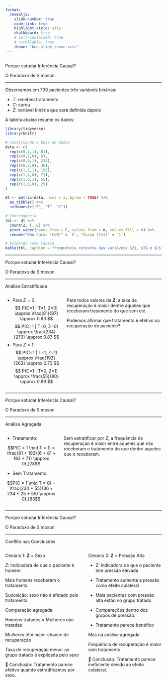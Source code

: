 ```yaml
---
format: 
  revealjs:
    slide-number: true
    code-link: true
    highlight-style: a11y
    chalkboard: true
    # self-contained: true
    # scrollable: true
    theme: "bea_slide_theme.scss"
---
```


##  {#porque-estudar data-menu-title="Porque estudar Inferência Causal?"}

[Porque estudar Inferência Causal?]{.slide-title}

[O Paradoxo de Simpson]{.custom-subtitle2}

<hr>

Observamos em 700 pacientes três variáveis binárias:

-   $T$: recebeu tratamento
-   $C$: curou
-   $Z$: variável binária que será definida depois

A tabela abaixo resume os dados:

```r
library(tidyverse)
library(knitr)

# Construindo a base de dados
data <- c(
  rep(c(0,1,1), 81),
  rep(c(0,1,0), 6),
  rep(c(0,0,1), 234),
  rep(c(0,0,0), 36),
  rep(c(1,1,1), 192),
  rep(c(1,1,0), 71),
  rep(c(1,0,1), 55),
  rep(c(1,0,0), 25)
)

dt <- matrix(data, ncol = 3, byrow = TRUE) %>%
  as_tibble() %>%
  setNames(c("Z", "T", "C"))

# Contingência
tbl <- dt %>%
  count(Z, T, C) %>%
  pivot_wider(names_from = C, values_from = n, values_fill = 0) %>%
  rename("Não Curou (C=0)" = `0`, "Curou (C=1)" = `1`)

# Exibindo como tabela
kable(tbl, caption = "Frequência conjunta das variáveis $Z$, $T$ e $C$")
```

------------------------------------------------------------------------

[Porque estudar Inferência Causal?]{.slide-title}

[O Paradoxo de Simpson]{.custom-subtitle2}

<hr>

::: sanchez-font
::: red-text
Análise Estratificada
:::
:::

::: columns
::: column
::: body-text-s
-   Para $Z = 0$: $$ P(C=1 | T=1, Z=0) \approx \frac{81}{87} \approx 0.93 $$ $$ P(C=1 | T=0, Z=0) \approx \frac{234}{270} \approx 0.87 $$
-   Para $Z = 1$: $$ P(C=1 | T=1, Z=1) \approx \frac{192}{263} \approx 0.73 $$ $$ P(C=1 | T=0, Z=1) \approx \frac{55}{80} \approx 0.69 $$
:::
:::

::: column
::: {.callout-important title="Conclusão"}
Para todos valores de **Z**, a taxa de recuperação é maior dentre aqueles que receberam tratamento do que sem ele.

Podemos afirmar que tratamento é efetivo na recuperação do paciente?
:::
:::
:::

------------------------------------------------------------------------

[Porque estudar Inferência Causal?]{.slide-title}

[O Paradoxo de Simpson]{.custom-subtitle2}

<hr>

::: sanchez-font
::: red-text
Análise Agregada
:::
:::

::: columns
::: column
::: body-text-s
-   Tratamento:

$$P(C = 1 \mid T = 1) = \frac{81 + 192}{6 + 81 + 192 + 71} \approx 0{,}78$$

-   Sem Tratamento:

$$P(C = 1 \mid T = 0) = \frac{234 + 55}{36 + 234 + 25 + 55} \approx 0{,}83$$
:::
:::

::: column
::: {.callout-important title="Conclusão"}
Sem estratificar por $Z$, a frequência de recuperação é maior entre aqueles que não receberam o tratamento do que dentre aqueles que o receberam.
:::
:::
:::

------------------------------------------------------------------------

[Porque estudar Inferência Causal?]{.slide-title}

[O Paradoxo de Simpson]{.custom-subtitle2}

<hr>

::: sanchez-font
::: red-text
Conflito nas Conclusões
:::
:::

::: body-text-s
::: columns
::: column
[Cenário 1:]{.purple-text} **Z** = Sexo

*Z*: Indicadora de que o paciente é homem

Mais homens receberam o tratamento

Suposição: sexo não é afetado pelo tratamento

Comparação agregada:

Homens tratados × Mulheres não tratadas

Mulheres têm maior chance de recuperação

Taxa de recuperação menor no grupo tratado é explicada pelo sexo

📌 Conclusão: Tratamento parece efetivo quando estratificamos por sexo.
:::

::: column
[Cenário 2:]{.purple-text} **Z** = Pressão Alta

-   Z: Indicadora de que o paciente tem pressão elevada

-   Tratamento aumenta a pressão como efeito colateral

-   Mais pacientes com pressão alta estão no grupo tratado

-   Comparações dentro dos grupos de pressão:

-   Tratamento parece benéfico

Mas na análise agregada:

Frequência de recuperação é maior sem tratamento

📌 Conclusão: Tratamento parece ineficiente devido ao efeito colateral.
:::
:::
:::
